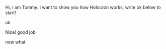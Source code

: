 Hi, i am Tommy. I want to show you how Holocron works, write ok below to start! 

ok

Nice! good job 

now what